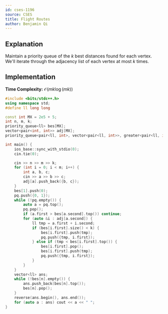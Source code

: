 ```yaml
---
id: cses-1196
source: CSES
title: Flight Routes
author: Benjamin Qi
---
```


## Explanation

Maintain a priority queue of the $k$ best distances found for each vertex. We'll
iterate through the adjacency list of each vertex at most $k$ times.

## Implementation

**Time Complexity:** $\mathcal{O}(mk\log (mk))$

<LanguageSection>
<CPPSection>

```cpp
#include <bits/stdc++.h>
using namespace std;
#define ll long long

const int MX = 2e5 + 5;
int n, m, k;
priority_queue<ll> bes[MX];
vector<pair<int, int>> adj[MX];
priority_queue<pair<ll, int>, vector<pair<ll, int>>, greater<pair<ll, int>>> pq;

int main() {
	ios_base::sync_with_stdio(0);
	cin.tie(0);

	cin >> n >> m >> k;
	for (int i = 0; i < m; i++) {
		int a, b, c;
		cin >> a >> b >> c;
		adj[a].push_back({b, c});
	}
	bes[1].push(0);
	pq.push({0, 1});
	while (!pq.empty()) {
		auto a = pq.top();
		pq.pop();
		if (a.first > bes[a.second].top()) continue;
		for (auto &i : adj[a.second]) {
			ll tmp = a.first + i.second;
			if (bes[i.first].size() < k) {
				bes[i.first].push(tmp);
				pq.push({tmp, i.first});
			} else if (tmp < bes[i.first].top()) {
				bes[i.first].pop();
				bes[i.first].push(tmp);
				pq.push({tmp, i.first});
			}
		}
	}
	vector<ll> ans;
	while (!bes[n].empty()) {
		ans.push_back(bes[n].top());
		bes[n].pop();
	}
	reverse(ans.begin(), ans.end());
	for (auto a : ans) cout << a << " ";
}
```

</CPPSection>
</LanguageSection>